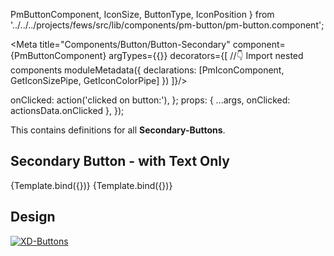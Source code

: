   PmButtonComponent,
  IconSize,
  ButtonType,
  IconPosition
} from '../../../projects/fews/src/lib/components/pm-button/pm-button.component';

<Meta title="Components/Button/Button-Secondary" component={PmButtonComponent} argTypes={{}} decorators={[
  //👇 Import nested components
   moduleMetadata({
    declarations: [PmIconComponent, GetIconSizePipe, GetIconColorPipe]
   })
]}/>

<Description of={PmIconComponent} />
<Description markdown={`# Buttons`}/>

  onClicked: action('clicked on button:'),
};
  props: {
    ...args,
    onClicked: actionsData.onClicked
  },
});

This contains definitions for all **Secondary-Buttons**.

## Secondary Button - with Text Only

<Canvas withToolbar isColumn>
  <Story name="Secondary Text Only" args={{
      ...ButtonData,
      label: 'IN DEN WARENKORB LEGEN',
      type: ButtonType.SECONDARY,
    }}>
    {Template.bind({})}
  </Story>
  <Story name="Secondary Text Only Disabled" args={{
      ...ButtonData,
      label: 'IN DEN WARENKORB LEGEN',
      type: ButtonType.SECONDARY,
      disabled: true,
    }}>
    {Template.bind({})}
  </Story>
</Canvas>


## Design

[![XD-Buttons](https://img.shields.io/badge/-Buttons-%235c5c5c?logo=adobexd&labelColor=450034)](https://xd.adobe.com/view/3ff4c180-5eee-4b0f-941c-2de05a13ccd2-6aa7/specs/)
